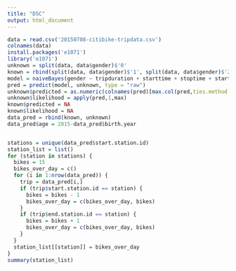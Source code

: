 ---
title: "DSC"
output: html_document
---
```{r}
data = read.csv('20150708-citibike-tripdata.csv')
colnames(data)
install.packages('e1071')
library('e1071')
unknown = split(data, data$gender)$'0'
known = rbind(split(data, data$gender)$'1', split(data, data$gender)$'2') 
model = naiveBayes(gender ~ tripduration + starttime + stoptime + start.station.id + end.station.id + birth.year, known)
pred = predict(model, unknown, type = "raw")
unknown$predicted = as.numeric(colnames(pred)[max.col(pred,ties.method = "first")])
unknown$likelihood = apply(pred,1,max)
known$predicted = NA
known$likelihood = NA
data_pred = rbind(known, unknown)
data_pred$age = 2015-data_pred$birth.year


stations = unique(data_pred$start.station.id)
station_list = list()
for (station in stations) {
  bikes = 15
  bikes_over_day = c()
  for (i in 1:nrow(data_pred)) {
    trip = data_pred[i,]
    if (trip$start.station.id == station) {
      bikes = bikes - 1
      bikes_over_day = c(bikes_over_day, bikes)
    }
    if (trip$end.station.id == station) {
      bikes = bikes + 1
      bikes_over_day = c(bikes_over_day, bikes)
    }
  }
  station_list[[station]] = bikes_over_day
}
summary(station_list)
``` 
